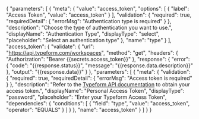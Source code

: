 {
    "parameters": [
        {
            "meta": {
                "value": "access_token",
                "options": [
                    {
                        "label": "Access Token",
                        "value": "access_token"
                    }
                ],
                "validation": {
                    "required": true,
                    "requiredDetail": {
                        "errorMsg": "Authentication type is required"
                    }
                },
                "description": "Choose the type of authentication you want to use.",
                "displayName": "Authentication Type",
                "displayType": "select",
                "placeholder": "Select an authentication type"
            },
            "name": "type"
        }
    ],
    "access_token": {
        "validate": {
            "url": "https://api.typeform.com/workspaces",
            "method": "get",
            "headers": {
                "Authorization": "Bearer {{secrets.access_token}}"
            },
            "response": {
                "error": {
                    "code": "{{response.status}}",
                    "message": "{{response.data.description}}"
                },
                "output": "{{response.data}}"
            }
        },
        "parameters": [
            {
                "meta": {
                    "validation": {
                        "required": true,
                        "requiredDetail": {
                            "errorMsg": "Access token is required"
                        }
                    },
                    "description": "Refer to the <a href='https://www.typeform.com/developers/get-started/personal-access-token/' target='_blank'>Typeform API documentation</a> to obtain your access token.",
                    "displayName": "Personal Access Token",
                    "displayType": "password",
                    "placeholder": "Enter your Typeform Access Token",
                    "dependencies": {
                        "conditions": [
                            {
                                "field": "type",
                                "value": "access_token",
                                "operator": "EQUALS"
                            }
                        ]
                    }
                },
                "name": "access_token"
            }
        ]
    }
}